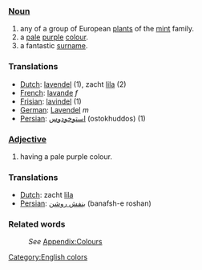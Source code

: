 ===[[Noun]]===
#any of a group of European [[plant]]s of the [[mint]] family.
#a [[pale]] [[purple]] [[color|colour]].
#a fantastic [[surname]].

===Translations===
*[[Dutch]]: [[lavendel]] (1), zacht [[lila]] (2)
*[[French]]: [[lavande]] ''f''
*[[Frisian]]: [[lavindel]] (1)
*[[German]]: [[Lavendel]] ''m''
*[[Persian]]: [[استوخودوس]] (ostokhuddos) (1)

===[[Adjective]]===
#having a pale purple colour. 

===Translations===
*[[Dutch]]: zacht [[lila]]
*[[Persian]]: [[بنفش روشن]] (banafsh-e roshan)

===Related words===
:''See'' [[Wiktionary_Appendix:Colours|Appendix:Colours]]

[[Category:English colors]]